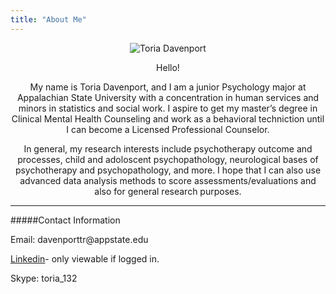 ```yaml
---
title: "About Me"
---
```


<center><img src="DSC_0548.jpg" alt="Toria Davenport">

Hello!

My name is Toria Davenport, and I am a junior Psychology major at Appalachian State University with a concentration in human services and minors in statistics and social work. I aspire to get my master's degree in Clinical Mental Health Counseling and work as a behavioral techniction until I can become a Licensed Professional Counselor. 

In general, my research interests include psychotherapy outcome and processes, child and adoloscent psychopathology, neurological bases of psychotherapy and psychopathology, and more. I hope that I can also use advanced data analysis methods to score assessments/evaluations and also for general research purposes. </center>

------

#####Contact Information

Email: davenporttr@appstate.edu

[Linkedin](www.linkedin.com/in/toriareneedavenport)- only viewable if logged in. 

Skype: toria_132